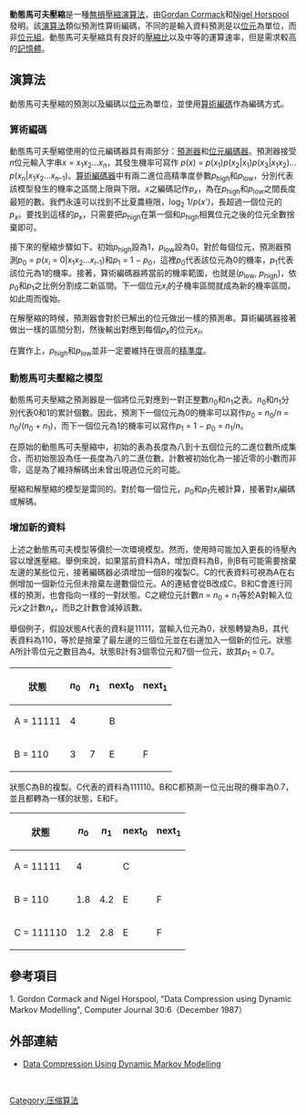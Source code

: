 {{Dead end|time=2020-07-07T01:48:55+00:00}}
{{TA
|G1=IT
|G2=Math
}}
'''動態馬可夫壓縮'''是一種[[无损数据压缩|無損壓縮演算法]]，由[[Gordan_Cormack|Gordan Cormack]]和[[Nigel_Horspool|Nigel Horspool]]發明。該[[演算法|演算法]]類似預測性算術編碼，不同的是輸入資料預測是以[[位元|位元]]為單位，而非[[位元組|位元組]]。動態馬可夫壓縮具有良好的[[壓縮比|壓縮比]]以及中等的運算速率，但是需求較高的[[内存|記憶體]]。

== 演算法 ==

動態馬可夫壓縮的預測以及編碼以[[位元|位元]]為單位，並使用[[算術編碼|算術編碼]]作為編碼方式。

=== 算術編碼 ===

動態馬可夫壓縮使用的位元編碼器具有兩部分：[[預測器|預測器]]和[[位元編碼器|位元編碼器]]。預測器接受''n''位元輸入字串''x'' = ''x''<sub>1</sub>''x''<sub>2</sub>...''x''<sub>''n''</sub>，其發生機率可寫作 
''p''(''x'') = ''p''(''x''<sub>1</sub>)''p''(''x''<sub>2</sub>|''x''<sub>1</sub>)''p''(''x''<sub>3</sub>|''x''<sub>1</sub>''x''<sub>2</sub>)... ''p''(''x''<sub>''n''</sub>|''x''<sub>1</sub>''x''<sub>2</sub>...''x''<sub>''n''–1</sub>)。[[算術編碼器|算術編碼器]]中有兩二進位高精準度參數''p''<sub>high</sub>和''p''<sub>low</sub>，分別代表該模型發生的機率之區間上限與下限。''x''之編碼記作''p''<sub>''x''</sub>，為在''p''<sub>high</sub>和''p''<sub>low</sub>之間長度最短的數。我們永遠可以找到不比夏農極限，log<sub>2</sub> 1/''p''(''x')''，長超過一個位元的''p''<sub>''x''</sub>。要找到這樣的''p''<sub>''x''</sub>，只需要把''p''<sub>high</sub>在第一個和''p''<sub>high</sub>相異位元之後的位元全數捨棄即可。

接下來的壓縮步驟如下。初始''p''<sub>high</sub>設為1，''p''<sub>low</sub>設為0。對於每個位元，預測器預測''p''<sub>0</sub> = ''p''(''x''<sub>''i''</sub> = 0|''x''<sub>1</sub>''x''<sub>2</sub>...''x''<sub>''i''–1</sub>)和''p''<sub>1</sub> = 1 − ''p''<sub>0</sub>，這裡''p''<sub>0</sub>代表該位元為0的機率，''p''<sub>1</sub>代表該位元為1的機率。接著，算術編碼器將當前的機率範圍，也就是(''p''<sub>low</sub>, ''p''<sub>high</sub>)，依''p''<sub>0</sub>和''p''<sub>1</sub>之比例分割成二新區間。下一個位元''x''<sub>''i''</sub>的子機率區間就成為新的機率區間，如此周而復始。

在解壓縮的時候，預測器會對於已解出的位元做出一樣的預測串。算術編碼器接著做出一樣的區間分割，然後輸出對應到每個''p''<sub>''x''</sub>的位元''x''<sub>''i''</sub>。

在實作上，''p''<sub>high</sub>和''p''<sub>low</sub>並非一定要維持在很高的[[精準度|精準度]]。

=== 動態馬可夫壓縮之模型 ===

動態馬可夫壓縮之預測器是一個將位元對應到一對正整數''n''<sub>0</sub>和''n''<sub>1</sub>之表。''n''<sub>0</sub>和''n''<sub>1</sub>分別代表0和1的累計個數。因此，預測下一個位元為0的機率可以寫作''p''<sub>0</sub> = ''n''<sub>0</sub>/''n'' = ''n''<sub>0</sub>/(''n''<sub>0</sub> + ''n''<sub>1</sub>)，而下一個位元為1的機率可以寫作''p''<sub>1</sub> = 1 − ''p''<sub>0</sub> = ''n''<sub>1</sub>/''n''。

在原始的動態馬可夫壓縮中，初始的表為長度為八到十五個位元的二進位數所成集合，而初始態設為任一長度為八的二進位數。計數被初始化為一接近零的小數而非零，這是為了維持解碼出未曾出現過位元的可能。

壓縮和解壓縮的模型是雷同的。對於每一個位元，''p''<sub>0</sub>和''p''<sub>1</sub>先被計算，接著對''x''<sub>''i''</sub>編碼或解碼。

=== 增加新的資料 ===

上述之動態馬可夫模型等價於一次環境模型。然而，使用時可能加入更長的待壓內容以增進壓縮。舉例來說，如果當前資料為A，增加資料為B，則B有可能需要捨棄左邊的某些位元，接著編碼器必須增加一個B的複製C。C的代表資料可視為A在右側增加一個新位元但未捨棄左邊數個位元。A的連結會從B改成C。B和C會進行同樣的預測，也會指向一樣的一對狀態。C之總位元計數''n'' = ''n''<sub>0</sub> + ''n''<sub>1</sub>等於A對輸入位元''x''之計數''n''<sub>''x''</sub>，而B之計數會減掉該數。

舉個例子，假設狀態A代表的資料是11111，當輸入位元為0，狀態轉變為B，其代表資料為110，等於是捨棄了最左邊的三個位元並在右邊加入一個新的位元。狀態A所計零位元之數目為4。狀態B計有3個零位元和7個一位元，故其''p''<sub>1</sub> = 0.7。

{| class="wikitable"
|-
! 狀態
! ''n''<sub>0</sub>
! ''n''<sub>1</sub>
! next<sub>0</sub>
! next<sub>1</sub>
|-
| A = 11111
| 4
| 
| B
| 
|-
| B = 110
| 3
| 7
| E
| F
|}

狀態C為B的複製。C代表的資料為111110。B和C都預測一位元出現的機率為0.7，並且都轉為一樣的狀態，E和F。 

{| class="wikitable"
|-
! 狀態
! ''n''<sub>0</sub>
! ''n''<sub>1</sub>
! next<sub>0</sub>
! next<sub>1</sub>
|-
| A = 11111
| 4
| 
| C
| 
|-
| B = 110
| 1.8
| 4.2
| E
| F
|-
| C = 111110
| 1.2
| 2.8
| E
| F
|}

== 參考項目 ==

1. Gordon Cormack and Nigel Horspool, "Data Compression using Dynamic Markov Modelling", Computer Journal 30:6（December 1987）

== 外部連結 ==

* [http://www.cs.uvic.ca/~nigelh/Publications/DMC.pdf Data Compression Using Dynamic Markov Modelling] {{Wayback|url=http://www.cs.uvic.ca/~nigelh/Publications/DMC.pdf |date=20070417222828 }}

<br>
{{压缩方法}}

[[Category:压缩算法|Category:压缩算法]]